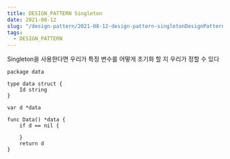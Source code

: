 ```yaml
---
title: DESIGN_PATTERN Singleton
date: 2021-08-12
slug: "/design-pattern/2021-08-12-design-pattern-singletonDesignPattern"
tags:
  - DESIGN_PATTERN
---
```



Singleton을 사용한다면 우리가 특정 변수를 어떻게 초기화 할 지 우리가 정할 수 있다

```
package data

type data struct {
	Id string
}

var d *data

func Data() *data {
	if d == nil {

	}
	return d
}
```